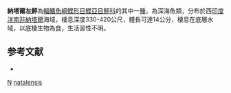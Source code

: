 {{Speciesbox
| taxon = Laeops natalensis
| binomial_authority = [[Norman|Norman]], 1931
| status = NE
| status_system = IUCN3.1
}}

'''納塔爾左鮃'''為[[輻鰭魚綱|輻鰭魚綱]][[鰈形目|鰈形目]][[鰈亞目|鰈亞目]][[鮃科|鮃科]]的其中一[[種|種]]，為深海魚類，分布於西[[印度洋|印度洋]][[南非|南非]][[納塔爾|納塔爾]]海域，棲息深度330-420公尺，體長可達14公分，棲息在底層水域，以底棲生物為食，生活習性不明。

==参考文献==
*{{FishBase_species|genus=Laeops|species=natalensis|year=2014|month=4}}

{{魚類小作品}}
{{Taxonbar}}
[[Category:1931年描述的鱼类|N]]
[[Category:左鮃屬|natalensis]]